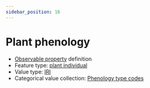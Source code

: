 ```yaml
---
sidebar_position: 16
---
```



# Plant phenology

- [Observable property](/viewers/dawe-vocabs?uri=https://linked.data.gov.au/def/nrm/33c1752f-b5f3-4ac9-9090-e9a4dd3096d1) definition
- Feature type: [plant individual](http://linked.data.gov.au/def/tern-cv/60d7edf8-98c6-43e9-841c-e176c334d270)
- Value type: [IRI](https://w3id.org/tern/ontologies/tern/IRI)
- Categorical value collection: [Phenology type codes](/viewers/dawe-vocabs?uri=https://linked.data.gov.au/def/nrm/110398ca-32fa-4f69-b7bb-5aa69d5a5004)

<Example
  protocolModule="opportunistic-observations"
  observableProperty="https://linked.data.gov.au/def/nrm/33c1752f-b5f3-4ac9-9090-e9a4dd3096d1"
/>
